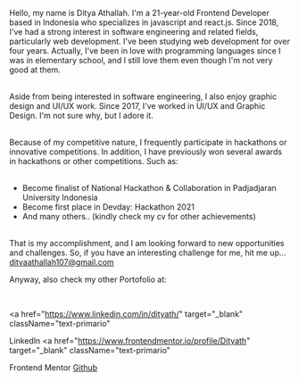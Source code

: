 Hello, my name is Ditya Athallah. I'm a 21-year-old Frontend Developer based in Indonesia who specializes in javascript and react.js. Since 2018, I've had a strong interest in software engineering and related fields, particularly web development. I've been studying web development for over four years. Actually, I've been in love with programming languages since I was in elementary school, and I still love them even though I'm not very good at them. <br /><br />

Aside from being interested in software engineering, I also enjoy graphic design and UI/UX work. Since 2017, I've worked in UI/UX and Graphic Design. I'm not sure why, but I adore it. <br /><br />

Because of my competitive nature, I frequently participate in hackathons or innovative competitions. In addition, I have previously won several awards in hackathons or other competitions. Such as: <br /><br />

- Become finalist of National Hackathon & Collaboration in Padjadjaran
  University Indonesia
- Become first place in Devday: Hackathon 2021
- And many others.. (kindly check my cv for other achievements)

<br />
That is my accomplishment, and I am looking forward to new opportunities and challenges.
So, if you have an interesting challenge for me, hit me up...

<br />
<a href="mailto:dityaathallah107@gmail.com" className="text-primario">
  dityaathallah107@gmail.com
</a>

<br />

Anyway, also check my other Portofolio at:

<br />

<a
  href="https://www.linkedin.com/in/dityath/"
  target="_blank"
  className="text-primario"
>
  Linkedln
</a>
<a
  href="https://www.frontendmentor.io/profile/Dityath"
  target="_blank"
  className="text-primario"
>
  Frontend Mentor
</a>
<a href="https://github.com/Dityath/" target="_blank" className="text-primario">
  Github
</a>
